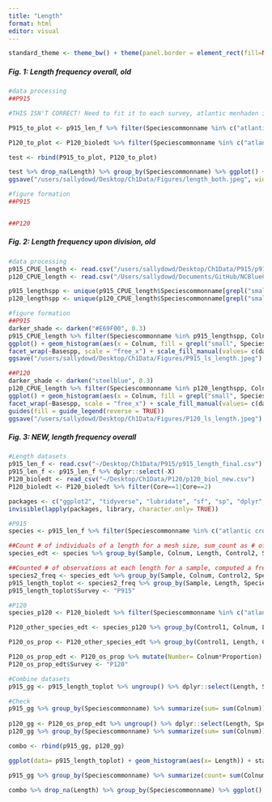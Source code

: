 ```yaml
---
title: "Length"
format: html
editor: visual
---
```


```r
standard_theme <- theme_bw() + theme(panel.border = element_rect(fill=NA, colour = "black")) + theme(panel.grid.major = element_blank(), panel.grid.minor = element_blank()) + theme(legend.text.align= 0, legend.title= element_text(size = 12), legend.text = element_text(size= 10), axis.text=element_text(size=10), axis.title=element_text(size=12))
```

##### Fig. 1: Length frequency overall, old

```r
#data processing 
##P915

#THIS ISN'T CORRECT! Need to fit it to each survey, atlantic menhaden is wrong for P915 and eveerything is off for P120, also make sure all species are included for both surveys- add in red drum, black drum from P120, etc.

P915_to_plot <- p915_len_f %>% filter(Speciescommonname %in% c("atlantic croaker", "black drum", "red drum", "sheepshead", "southern flounder", "southern kingfish", "spot", "spotted seatrout", "striped bass", "striped mullet", "atlantic menhaden")) %>% dplyr::select(Speciescommonname, Length) %>% mutate(Survey = "P915")

P120_to_plot <- P120_bioledt %>% filter(Speciescommonname %in% c("atlantic menhaden", "atlantic croaker", "blue crab", "southern flounder", "spot", "spotted seatrout")) %>% dplyr::select(Length, Speciescommonname) %>% drop_na(Length) %>% mutate(Survey = "P120")

test <- rbind(P915_to_plot, P120_to_plot)

test %>% drop_na(Length) %>% group_by(Speciescommonname) %>% ggplot() + geom_histogram(aes(x= Length, fill= Survey), bins= 15, alpha= 0.7) + facet_wrap(~Speciescommonname, scale= "free_y") + standard_theme + labs(x= "Length", y= "Count") + xlim(0,750) + scale_fill_manual(values= c("steelblue", "#E69F00"), name= "Survey")
ggsave("/users/sallydowd/Desktop/Ch1Data/Figures/length_both.jpeg", width= 9, height=7)
```

```r
#figure formation 
##P915


##P120
```

##### Fig. 2: Length frequency upon division, old

```r
#data processing
p915_CPUE_length <- read.csv("/users/sallydowd/Desktop/Ch1Data/P915/p915_CPUE_length.csv")
p120_CPUE_length <- read.csv("/Users/sallydowd/Documents/GitHub/NCBlueCrab_Predators/Data/P120/Finalized/p120_CPUE_length.csv")

p915_lengthspp <- unique(p915_CPUE_length$Speciescommonname[grepl("small|large", p915_CPUE_length$Speciescommonname, ignore.case = TRUE)])
p120_lengthspp <- unique(p120_CPUE_length$Speciescommonname[grepl("small|large", p120_CPUE_length$Speciescommonname, ignore.case = TRUE)])
```

```r
#figure formation 
##P915
darker_shade <- darken("#E69F00", 0.3) 
p915_CPUE_length %>% filter(Speciescommonname %in% p915_lengthspp, Colnum > 0) %>% mutate(Basespp = gsub("^(small|large) ", "", Speciescommonname)) %>%
ggplot() + geom_histogram(aes(x = Colnum, fill = grepl("small", Speciescommonname, ignore.case = TRUE)), bins = 15, alpha = 0.7) +
facet_wrap(~Basespp, scale = "free_x") + scale_fill_manual(values= c(darker_shade, "#E69F00"), name= "Size", labels= c("large", "small")) + standard_theme + labs(x= "Number collected", y= "Count") + guides(fill = guide_legend(reverse = TRUE))
ggsave("/users/sallydowd/Desktop/Ch1Data/Figures/P915_ls_length.jpeg")

##P120 
darker_shade <- darken("steelblue", 0.3) 
p120_CPUE_length %>% filter(Speciescommonname %in% p120_lengthspp, Colnum >0 ) %>% mutate(Basespp = gsub("^(small|large) ", "", Speciescommonname)) %>%
ggplot() + geom_histogram(aes(x = Colnum, fill = grepl("small", Speciescommonname, ignore.case = TRUE)), bins = 15, alpha = 0.7) +
facet_wrap(~Basespp, scale = "free_x") + scale_fill_manual(values= c(darker_shade, "steelblue"), name= "Size", labels= c("large", "small")) + standard_theme + labs(x= "Number collected", y= "Count") +
guides(fill = guide_legend(reverse = TRUE))
ggsave("/users/sallydowd/Desktop/Ch1Data/Figures/P120_ls_length.jpeg")
```

##### Fig. 3: NEW, length frequency overall
```r
#Length datasets
p915_len_f <- read.csv("~/Desktop/Ch1Data/P915/p915_length_final.csv")
p915_len_f <- p915_len_f %>% dplyr::select(-X) 
P120_bioledt <- read_csv("~/Desktop/Ch1Data/P120/p120_biol_new.csv")
P120_bioledt <- P120_bioledt %>% filter(Core==1|Core==2) 

packages <- c("ggplot2", "tidyverse", "lubridate", "sf", "sp", "dplyr", "rnaturalearth", "readr", "readxl", "spatialEco", "geosphere")
invisible(lapply(packages, library, character.only= TRUE))
```

```r
#P915
species <- p915_len_f %>% filter(Speciescommonname %in% c("atlantic croaker", "atlantic menhaden", "spot", "southern flounder", "pinfish", "red drum", "black drum", "southern kingfish")) %>% dplyr::select(Sample, Speciescommonname, Colnum, Length, Control2, Linenum)

##Count # of individuals of a length for a mesh size, sum_count as # of individuals total 
species_edt <- species %>% group_by(Sample, Colnum, Length, Control2, Speciescommonname) %>% summarize(count= n()) %>% ungroup() %>% group_by(Sample, Colnum, Control2, Speciescommonname) %>% mutate(sum_count= sum(count)) 

##Counted # of observations at each length for a sample, computed a frequency, multiplied frequency by total Colnum
species2_freq <- species_edt %>% group_by(Sample, Colnum, Control2, Speciescommonname) %>% mutate(Freq= count/sum_count) %>% ungroup() %>% mutate(Number= Freq*Colnum) #each row as length so don't group by length
p915_length_toplot <- species2_freq %>% group_by(Sample, Length, Speciescommonname) %>% summarize(Num_sum = sum(Number)) %>% rename("Colnum"= "Num_sum")
p915_length_toplot$Survey <- "P915"
```

```r
#P120 
species_p120 <- P120_bioledt %>% filter(Speciescommonname %in% c("atlantic croaker", "atlantic menhaden", "spot", "southern flounder", "pinfish", "white shrimp", "pink shrimp", "brown shrimp", "blue crab")) %>% dplyr::select(Control1, Date, Location, Colnum, Samnum, Subnum, Linenum, Frequenc, Length, Speciescommonname) %>% drop_na(Colnum, Length)

P120_other_species_edt <- species_p120 %>% group_by(Control1, Colnum, Length, Speciescommonname) %>% uncount(weights=Frequenc, .remove= FALSE) %>% mutate(Frequenc_new = 1) #duplicates rows according to Frequency

P120_os_prop <- P120_other_species_edt %>% group_by(Control1, Length, Colnum, Speciescommonname) %>% mutate(Count= n()) %>% distinct(Count, .keep_all= TRUE) %>% ungroup() %>% group_by(Control1, Colnum, Speciescommonname) %>% mutate(Total_sampled= sum(Count)) %>% ungroup() %>% mutate(Proportion= Count/Total_sampled) %>% dplyr::select(Control1, Date, Speciescommonname, Colnum, Length, Count, Total_sampled, Proportion)

P120_os_prop_edt <- P120_os_prop %>% mutate(Number= Colnum*Proportion) %>% group_by(Control1, Length, Speciescommonname) %>% mutate(Number_new = sum(Number)) %>% distinct(Number_new) %>% rename("Colnum"= "Number_new")
P120_os_prop_edt$Survey <- "P120"
```

```r
#Combine datasets 
p915_gg <- p915_length_toplot %>% ungroup() %>% dplyr::select(Length, Speciescommonname, Colnum, Survey)

#Check
p915_gg %>% group_by(Speciescommonname) %>% summarize(sum= sum(Colnum))
  
p120_gg <- P120_os_prop_edt %>% ungroup() %>% dplyr::select(Length, Speciescommonname, Colnum, Survey)
p120_gg %>% group_by(Speciescommonname) %>% summarize(sum= sum(Colnum))

combo <- rbind(p915_gg, p120_gg)
```

```r
ggplot(data= p915_length_toplot) + geom_histogram(aes(x= Length)) + standard_theme + facet_wrap(~Speciescommonname, scales= "free")

p915_gg %>% group_by(Speciescommonname) %>% summarize(count= sum(Colnum))

combo %>% drop_na(Length) %>% group_by(Speciescommonname) %>% ggplot() + geom_histogram(aes(x= Length, fill= Survey), bins= 15, alpha= 0.7) + facet_wrap(~Speciescommonname, scale= "free_y") + standard_theme + labs(x= "Length", y= "Count") + scale_fill_manual(values= c("steelblue", "#E69F00"), name= "Survey") + xlim(0,750)
```


